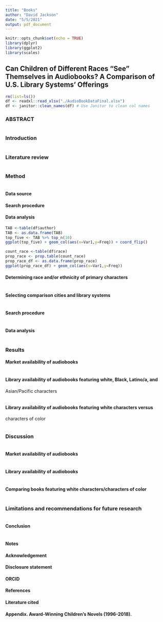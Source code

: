 ```yaml
---
title: "Books"
author: "David Jackson"
date: "5/5/2021"
output: pdf_document
---
```


```r
knitr::opts_chunk$set(echo = TRUE)
library(dplyr)
library(ggplot2)
library(scales)
```

## Can Children of Different Races “See” Themselves in Audiobooks? A Comparison of U.S. Library Systems’ Offerings




```r
rm(list=ls())
df <- readxl::read_xlsx("./AudioBookDataFinal.xlsx")
df <- janitor::clean_names(df) # Use Janitor to clean col names

```

### ABSTRACT

```r

```

### Introduction

```r

```

### Literature review

```r

```

### Method

```r

```

#### Data source

#### Search procedure

#### Data analysis

```r
TAB <-table(df$author)
TAB <- as.data.frame(TAB)
top_five <- TAB %>% top_n(10)
ggplot(top_five) + geom_col(aes(x=Var1,y=Freq)) + coord_flip()
```
```r
count_race <-table(df$race)
prop_race <- prop.table(count_race)
prop_race_df <- as.data.frame(prop_race)
ggplot(prop_race_df) + geom_col(aes(x=Var1,y=Freq))
```

#### Determining race and/or ethnicity of primary characters

```r

```

#### Selecting comparison cities and library systems

```r

```

#### Search procedure

```r

```

#### Data analysis

```r

```

### Results

#### Market availability of audiobooks

```r

```

#### Library availability of audiobooks featuring white, Black, Latino/a, and
Asian/Pacific characters

```r

```

#### Library availability of audiobooks featuring white characters versus
characters of color


```r

```

### Discussion

```r

```

####  Market availability of audiobooks

```r

```

#### Library availability of audiobooks

```r

```

#### Comparing books featuring white characters/characters of color

```r

```

### Limitations and recommendations for future research

```r

```

#### Conclusion

```r

```


#### Notes


#### Acknowledgement

#### Disclosure statement

#### ORCID

#### References

#### Literature cited

#### Appendix. Award-Winning Children’s Novels (1996-2018).








